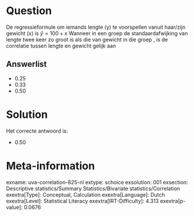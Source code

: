 Question
========

De regressieformule om iemands lengte (y) te voorspellen vanuit
haar/zijn gewicht (x) is $\hat{y}=100+x$ 
Wanneer in een groep de standaardafwijking van lengte twee keer zo groot
is als die van gewicht in die groep , is de correlatie tussen lengte en
gewicht gelijk aan

Answerlist
----------

* 0.25
* 0.33
* 0.50

Solution
========

Het correcte antwoord is: 

* 0.50

Meta-information
================
exname: uva-correlation-825-nl
extype: schoice
exsolution: 001
exsection: Descriptive statistics/Summary Statistics/Bivariate statistics/Correlation
exextra[Type]: Conceptual, Calculation
exextra[Language]: Dutch
exextra[Level]: Statistical Literacy
exextra[IRT-Difficulty]: 4.313
exextra[p-value]: 0.0676
